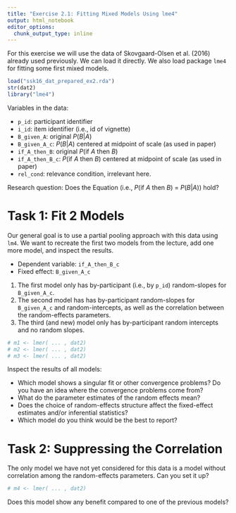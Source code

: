 ```yaml
---
title: "Exercise 2.1: Fitting Mixed Models Using lme4"
output: html_notebook
editor_options: 
  chunk_output_type: inline
---
```


For this exercise we will use the data of Skovgaard-Olsen et al. (2016) already used previously. We can load it directly. We also load package `lme4` for fitting some first mixed models.

```r
load("ssk16_dat_prepared_ex2.rda")
str(dat2)
library("lme4")
```

Variables in the data:

- `p_id`: participant identifier
- `i_id`: item identifier (i.e., id of vignette)
- `B_given_A`: original *P*(*B*|*A*)
- `B_given_A_c`: *P*(*B*|*A*) centered at midpoint of scale (as used in paper)
- `if_A_then_B`: original *P*(if *A* then *B*)
- `if_A_then_B_c`: *P*(if *A* then *B*) centered at midpoint of scale (as used in paper)
- `rel_cond`: relevance condition, irrelevant here.

Research question: Does the Equation (i.e., *P*(if *A* then *B*) = *P*(*B*|*A*)) hold? 

# Task 1: Fit 2 Models

Our general goal is to use a partial pooling approach with this data using `lm4`. We want to recreate the first two models from the lecture, add one more model, and inspect the results.

- Dependent variable: `if_A_then_B_c`
- Fixed effect: `B_given_A_c`

1. The first model only has by-participant (i.e., by `p_id`) random-slopes for `B_given_A_c`.
2. The second model has has by-participant random-slopes for `B_given_A_c` and random-intercepts, as well as the correlation between the random-effects parameters.
3. The third (and new) model only has by-participant random intercepts and no random slopes.

```r
# m1 <- lmer( ... , dat2)
# m2 <- lmer( ... , dat2)
# m3 <- lmer( ... , dat2)
```


Inspect the results of all models:

- Which model shows a singular fit or other convergence problems? Do you have an idea where the convergence problems come from?
- What do the parameter estimates of the random effects mean?
- Does the choice of random-effects structure affect the fixed-effect estimates and/or inferential statistics?
- Which model do you think would be the best to report?

# Task 2: Suppressing the Correlation

The only model we have not yet considered for this data is a model without correlation among the random-effects parameters. Can you set it up?

```r
# m4 <- lmer( ... , dat2)
```

Does this model show any benefit compared to one of the previous models?


